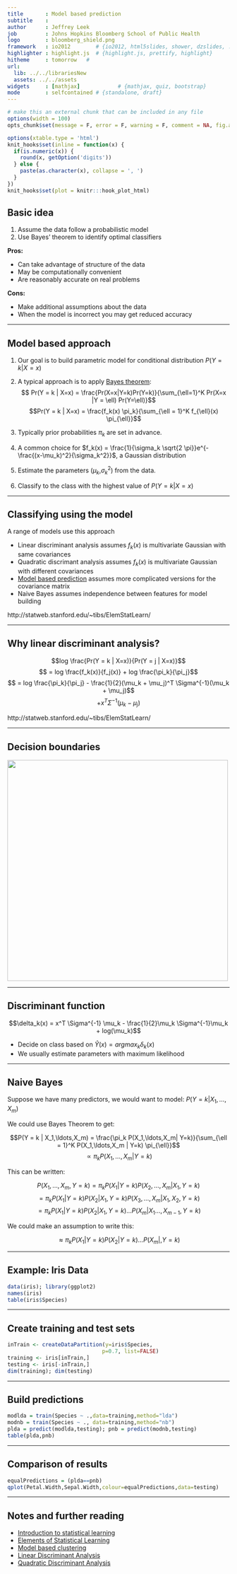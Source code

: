 ```yaml
---
title       : Model based prediction
subtitle    : 
author      : Jeffrey Leek
job         : Johns Hopkins Bloomberg School of Public Health
logo        : bloomberg_shield.png
framework   : io2012        # {io2012, html5slides, shower, dzslides, ...}
highlighter : highlight.js  # {highlight.js, prettify, highlight}
hitheme     : tomorrow   # 
url:
  lib: ../../librariesNew
  assets: ../../assets
widgets     : [mathjax]            # {mathjax, quiz, bootstrap}
mode        : selfcontained # {standalone, draft}
---
```



```r
# make this an external chunk that can be included in any file
options(width = 100)
opts_chunk$set(message = F, error = F, warning = F, comment = NA, fig.align = 'center', dpi = 100, cache=TRUE,tidy = F, cache.path = '.cache/', fig.path = 'fig/')

options(xtable.type = 'html')
knit_hooks$set(inline = function(x) {
  if(is.numeric(x)) {
    round(x, getOption('digits'))
  } else {
    paste(as.character(x), collapse = ', ')
  }
})
knit_hooks$set(plot = knitr:::hook_plot_html)
```


## Basic idea

1. Assume the data follow a probabilistic model
2. Use Bayes' theorem to identify optimal classifiers

__Pros:__

* Can take advantage of structure of the data
* May be computationally convenient
* Are reasonably accurate on real problems

__Cons:__

* Make additional assumptions about the data
* When the model is incorrect you may get reduced accuracy

---

## Model based approach


1. Our goal is to build parametric model for conditional distribution $P(Y = k | X = x)$

2. A typical approach is to apply [Bayes theorem](http://en.wikipedia.org/wiki/Bayes'_theorem):
$$ Pr(Y = k | X=x) = \frac{Pr(X=x|Y=k)Pr(Y=k)}{\sum_{\ell=1}^K Pr(X=x |Y = \ell) Pr(Y=\ell)}$$
$$Pr(Y = k | X=x) = \frac{f_k(x) \pi_k}{\sum_{\ell = 1}^K f_{\ell}(x) \pi_{\ell}}$$

3. Typically prior probabilities $\pi_k$ are set in advance.

4. A common choice for $f_k(x) = \frac{1}{\sigma_k \sqrt{2 \pi}}e^{-\frac{(x-\mu_k)^2}{\sigma_k^2}}$, a Gaussian distribution

5. Estimate the parameters ($\mu_k$,$\sigma_k^2$) from the data.

6. Classify to the class with the highest value of $P(Y = k | X = x)$

---

## Classifying using the model

A range of models use this approach

* Linear discriminant analysis assumes $f_k(x)$ is multivariate Gaussian with same covariances
* Quadratic discrimant analysis assumes $f_k(x)$ is multivariate Gaussian with different covariances
* [Model based prediction](http://www.stat.washington.edu/mclust/) assumes more complicated versions for the covariance matrix 
* Naive Bayes assumes independence between features for model building

http://statweb.stanford.edu/~tibs/ElemStatLearn/


---

## Why linear discriminant analysis?

$$log \frac{Pr(Y = k | X=x)}{Pr(Y = j | X=x)}$$
$$ = log \frac{f_k(x)}{f_j(x)} + log \frac{\pi_k}{\pi_j}$$
$$ = log \frac{\pi_k}{\pi_j} - \frac{1}{2}(\mu_k + \mu_j)^T \Sigma^{-1}(\mu_k + \mu_j)$$
$$ + x^T \Sigma^{-1} (\mu_k - \mu_j)$$

http://statweb.stanford.edu/~tibs/ElemStatLearn/


---

## Decision boundaries

<img class="center" src="../../assets/img/ldaboundary.png" height=500>

---

## Discriminant function

$$\delta_k(x) = x^T \Sigma^{-1} \mu_k - \frac{1}{2}\mu_k \Sigma^{-1}\mu_k + log(\mu_k)$$


* Decide on class based on $\hat{Y}(x) = argmax_k \delta_k(x)$
* We usually estimate parameters with maximum likelihood


---

## Naive Bayes

Suppose we have many predictors, we would want to model: $P(Y = k | X_1,\ldots,X_m)$

We could use Bayes Theorem to get:

$$P(Y = k | X_1,\ldots,X_m) = \frac{\pi_k P(X_1,\ldots,X_m| Y=k)}{\sum_{\ell = 1}^K P(X_1,\ldots,X_m | Y=k) \pi_{\ell}}$$
$$ \propto \pi_k P(X_1,\ldots,X_m| Y=k)$$

This can be written:

$$P(X_1,\ldots,X_m, Y=k) = \pi_k P(X_1 | Y = k)P(X_2,\ldots,X_m | X_1,Y=k)$$
$$ = \pi_k P(X_1 | Y = k) P(X_2 | X_1, Y=k) P(X_3,\ldots,X_m | X_1,X_2, Y=k)$$
$$ = \pi_k P(X_1 | Y = k) P(X_2 | X_1, Y=k)\ldots P(X_m|X_1\ldots,X_{m-1},Y=k)$$

We could make an assumption to write this:

$$ \approx \pi_k P(X_1 | Y = k) P(X_2 | Y = k)\ldots P(X_m |,Y=k)$$

---

## Example: Iris Data

```r
data(iris); library(ggplot2)
names(iris)
table(iris$Species)
```


---

## Create training and test sets

```r
inTrain <- createDataPartition(y=iris$Species,
                              p=0.7, list=FALSE)
training <- iris[inTrain,]
testing <- iris[-inTrain,]
dim(training); dim(testing)
```

---

## Build predictions

```r
modlda = train(Species ~ .,data=training,method="lda")
modnb = train(Species ~ ., data=training,method="nb")
plda = predict(modlda,testing); pnb = predict(modnb,testing)
table(plda,pnb)
```


---

## Comparison of results

```r
equalPredictions = (plda==pnb)
qplot(Petal.Width,Sepal.Width,colour=equalPredictions,data=testing)
```

---

## Notes and further reading

* [Introduction to statistical learning](http://www-bcf.usc.edu/~gareth/ISL/)
* [Elements of Statistical Learning](http://www-stat.stanford.edu/~tibs/ElemStatLearn/)
* [Model based clustering](http://www.stat.washington.edu/raftery/Research/PDF/fraley2002.pdf)
* [Linear Discriminant Analysis](http://en.wikipedia.org/wiki/Linear_discriminant_analysis)
* [Quadratic Discriminant Analysis](http://en.wikipedia.org/wiki/Quadratic_classifier)
